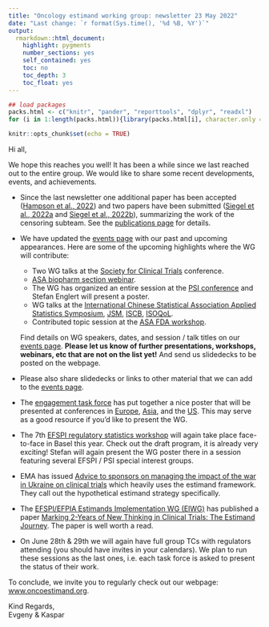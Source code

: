 ```yaml
---
title: "Oncology estimand working group: newsletter 23 May 2022"
date: "Last change: `r format(Sys.time(), '%d %B, %Y')`"
output: 
  rmarkdown::html_document:
    highlight: pygments
    number_sections: yes
    self_contained: yes
    toc: no
    toc_depth: 3
    toc_float: yes
---
```


```r
## load packages
packs.html <- c("knitr", "pander", "reporttools", "dplyr", "readxl")
for (i in 1:length(packs.html)){library(packs.html[i], character.only = TRUE)}

knitr::opts_chunk$set(echo = TRUE)
```

Hi all,

We hope this reaches you well! It has been a while since we last reached out to the entire group. We would like to share some recent developments, events, and achievements.

- Since the last newsletter one additional paper has been accepted ([Hampson et al., 2022](https://doi.org/10.1080/19466315.2021.1883473)) and two papers have been submitted ([Siegel et al., 2022a](https://arxiv.org/abs/2203.01781) and [Siegel et al., 2022b](https://arxiv.org/abs/2203.02182)), summarizing the work of the censoring subteam. See the [publications page](publications.html) for details.
- We have updated the [events page](events.html) with our past and upcoming appearances. Here are some of the upcoming highlights where the WG will contribute:
  - Two WG talks at the [Society for Clinical Trials](https://www.sctweb.org/meeting/) conference.
  - [ASA biopharm section webinar](https://www.eventbrite.com/e/logic-respecting-efficacy-estimands-to-logic-ensuring-analysis-principle-tickets-336986344227).
  - The WG has organized an entire session at the [PSI conference](https://psiweb.org/conferences/about-the-conference) and Stefan Englert will present a poster.
  - WG talks at the [International Chinese Statistical Association Applied Statistics Symposium](https://symposium2022.icsa.org/), [JSM](https://ww2.amstat.org/meetings/jsm/2022/), [ISCB](https://www.iscb.info/iscb-annual-conference/), [ISOQoL](https://www.isoqol.org/events/29th-annual-conference/).
  - Contributed topic session at the [ASA FDA workshop](https://ww2.amstat.org/meetings/biop/2022/).

  Find details on WG speakers, dates, and session / talk titles on our [events page](../events.html). **Please let us know of further presentations, workshops, webinars, etc that are not on the list yet!** And send us slidedecks to be posted on the webpage.

- Please also share slidedecks or links to other material that we can add to the [events page](../events.html).
- The [engagement task force](../taskforces.html#estimands-engagement) has put together a nice poster that will be presented at conferences in [Europe](../talks/20220612_OncoEstimand-Poster-PSI-Final.pdf), [Asia](../talks/20220721_OncoEstimand-Poster-China-Final.pdf), and the [US](../talks/20220920_OncoEstimand-Poster-BIOP-Final.pdf). This may serve as a good resource if you'd like to present the WG.
- The 7th [EFSPI regulatory statistics workshop](https://efspi.org/Documents/Events/Events%202021/7th%20Reg.pdf) will again take place face-to-face in Basel this year. Check out the draft program, it is already very exciting! Stefan will again present the WG poster there in a session featuring several EFSPI / PSI special interest groups.
- EMA has issued [Advice to sponsors on managing the impact of the war in Ukraine on clinical trials](https://www.ema.europa.eu/en/news/advice-sponsors-managing-impact-war-ukraine-clinical-trials) which heavily uses the estimand framework. They call out the hypothetical estimand strategy specifically. 
- The [EFSPI/EFPIA Estimands Implementation WG (EIWG)](https://www.efspi.org/EFSPI/Working_Groups/EFSPI_EFPIA_EIWG.aspx) has published a paper [Marking 2-Years of New Thinking in Clinical Trials: The Estimand Journey](https://link.springer.com/article/10.1007/s43441-022-00402-3). The paper is well worth a read.
- On June 28th & 29th we will again have full group TCs with regulators attending (you should have invites in your calendars). We plan to run these sessions as the last ones, i.e. each task force is asked to present the status of their work.

To conclude, we invite you to regularly check out our webpage: [www.oncoestimand.org](http://www.oncoestimand.org).

Kind Regards,<br>
Evgeny & Kaspar